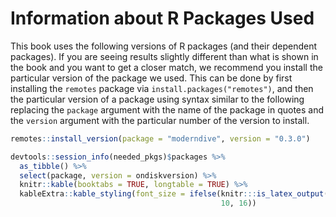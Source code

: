 # Information about R Packages Used {#appendixE}

This book uses the following versions of R packages (and their dependent packages). If you are seeing results slightly different than what is shown in the book and you want to get a closer match, we recommend you install the particular version of the package we used. This can be done by first installing the `remotes` package via `install.packages("remotes")`, and then the particular version of a package using syntax similar to the following replacing the `package` argument with the name of the package in quotes and the `version` argument with the particular number of the version to install.

```r
remotes::install_version(package = "moderndive", version = "0.3.0")
```


```r
devtools::session_info(needed_pkgs)$packages %>% 
  as_tibble() %>% 
  select(package, version = ondiskversion) %>% 
  knitr::kable(booktabs = TRUE, longtable = TRUE) %>% 
  kableExtra::kable_styling(font_size = ifelse(knitr:::is_latex_output(), 
                                               10, 16))
```

